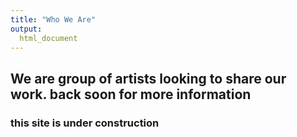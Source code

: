 ```yaml
---
title: "Who We Are"
output:
  html_document
---
```


## We are group of artists looking to share our work. \Check back soon for more information 

### this site is under construction